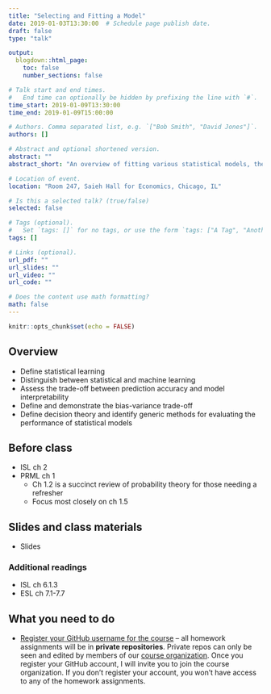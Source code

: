 ```yaml
---
title: "Selecting and Fitting a Model"
date: 2019-01-03T13:30:00  # Schedule page publish date.
draft: false
type: "talk"

output:
  blogdown::html_page:
    toc: false
    number_sections: false

# Talk start and end times.
#   End time can optionally be hidden by prefixing the line with `#`.
time_start: 2019-01-09T13:30:00
time_end: 2019-01-09T15:00:00

# Authors. Comma separated list, e.g. `["Bob Smith", "David Jones"]`.
authors: []

# Abstract and optional shortened version.
abstract: ""
abstract_short: "An overview of fitting various statistical models, the bias-variance trade-off, and selecting between different modeling strategies."

# Location of event.
location: "Room 247, Saieh Hall for Economics, Chicago, IL"

# Is this a selected talk? (true/false)
selected: false

# Tags (optional).
#   Set `tags: []` for no tags, or use the form `tags: ["A Tag", "Another Tag"]` for one or more tags.
tags: []

# Links (optional).
url_pdf: ""
url_slides: ""
url_video: ""
url_code: ""

# Does the content use math formatting?
math: false
---
```


```r
knitr::opts_chunk$set(echo = FALSE)
```

## Overview

* Define statistical learning
* Distinguish between statistical and machine learning
* Assess the trade-off between prediction accuracy and model interpretability
* Define and demonstrate the bias-variance trade-off
* Define decision theory and identify generic methods for evaluating the performance of statistical models

## Before class

* ISL ch 2
* PRML ch 1
    * Ch 1.2 is a succinct review of probability theory for those needing a refresher
    * Focus most closely on ch 1.5

## Slides and class materials

* Slides

### Additional readings

* ISL ch 6.1.3
* ESL ch 7.1-7.7

## What you need to do

* [Register your GitHub username for the course](https://goo.gl/forms/vqwIztpqLb5Dhs3e2) -- all homework assignments will be in **private repositories**. Private repos can only be seen and edited by members of our [course organization](https://github.com/css-model). Once you register your GitHub account, I will invite you to join the course organization. If you don't register your account, you won't have access to any of the homework assignments.

